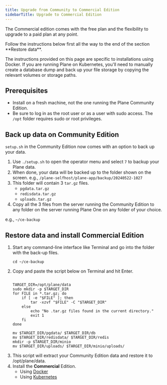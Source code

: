 ```yaml
---
title: Upgrade from Community to Commercial Edition
sidebarTitle: Upgrade to Commercial Edition
---
```

The Commercial edition comes with the free plan and the flexibility to upgrade to a paid plan at any point.

<Warning> 
 Follow the instructions below first all the way to the end of the section **Restore data**.  

 The instructions provided on this page are specific to installations using Docker. If you are running Plane on Kubernetes, you'll need to manually create a database dump and back up your file storage by copying the relevant volumes or storage paths.
</Warning>

## Prerequisites

-  Install on a fresh machine, not the one running the Plane Community Edition.
- Be sure to log in as the root user or as a user with sudo access. The `/opt` folder requires sudo or root privileges.


## Back up data on Community Edition

`setup.sh` in the Community Edition now comes with an option to back up your data.

1. Use  `./setup.sh` to open the operator menu and select `7` to backup your Plane data.
2. When done, your data will be backed up to the folder shown on the screen.
e.g., `/plane-selfhost/plane-app/backup/20240522-1027`
3. This folder will contain 3 `tar.gz` files.
    - `pgdata.tar.gz`
    - `redisdata.tar.gz`
    - `uploads.tar.gz`
4. Copy all the 3 files from the server running the Community Edition to any folder on the server running Plane One on any folder of your choice.

e.g., `~/ce-backup`

## Restore data and install Commercial Edition
1. Start any command-line interface like Terminal and go into the folder with the back-up files.
    ```
    cd ~/ce-backup
    ```
2. Copy and paste the script below on Terminal and hit Enter.
    ```
    
    TARGET_DIR=/opt/plane/data
    sudo mkdir -p $TARGET_DIR
    for FILE in *.tar.gz; do
        if [ -e "$FILE" ]; then
            tar -xzvf "$FILE" -C "$TARGET_DIR"
        else
            echo "No .tar.gz files found in the current directory."
            exit 1
        fi
    done

    mv $TARGET_DIR/pgdata/ $TARGET_DIR/db
    mv $TARGET_DIR/redisdata/ $TARGET_DIR/redis
    mkdir -p $TARGET_DIR/minio
    mv $TARGET_DIR/uploads/ $TARGET_DIR/minio/uploads/
    ```
3. This script will extract your Community Edition data and restore it to /opt/plane/data.
4. Install the **Commercial** Edition.
    - Using [Docker](/self-hosting/methods/docker-compose#recommended-edition)
    - Using [Kubernetes](/self-hosting/methods/kubernetes#recommended-edition)
